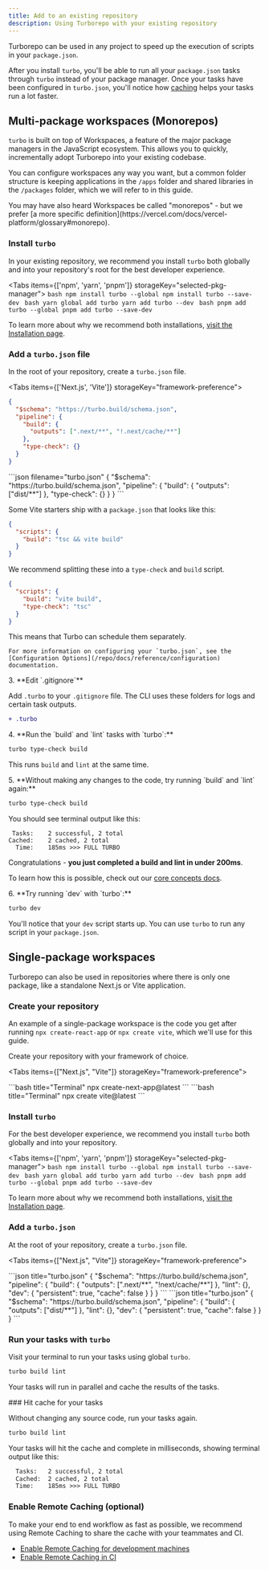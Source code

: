 ```yaml
---
title: Add to an existing repository
description: Using Turborepo with your existing repository
---
```



Turborepo can be used in any project to speed up the execution of scripts in
your `package.json`.

After you install `turbo`, you'll be able to run all your `package.json` tasks
through `turbo` instead of your package manager. Once your tasks have been configured in `turbo.json`, you'll notice how [caching](/TODO-LINK) helps your tasks run a lot faster.

## Multi-package workspaces (Monorepos)

`turbo` is built on top of Workspaces, a feature of the major package managers in the JavaScript ecosystem. This allows you to quickly, incrementally adopt Turborepo into your existing codebase.

You can configure workspaces any way you want, but a common folder structure is keeping applications in the `/apps` folder and shared libraries in the `/packages` folder, which we will refer to in this guide.

<Callout type="info">
You may have also heard Workspaces be called "monorepos" - but we prefer [a more specific definition](https://vercel.com/docs/vercel-platform/glossary#monorepo).
</Callout>

<Steps>
<Step>

### Install `turbo`

In your existing repository, we recommend you install `turbo` both globally and into your repository's root for the best developer experience.

<Tabs items={['npm', 'yarn', 'pnpm']} storageKey="selected-pkg-manager">
  <Tab value="npm">
    ```bash
    npm install turbo --global
    npm install turbo --save-dev
    ```
  </Tab>
  <Tab value="yarn">
    ```bash
    yarn global add turbo
    yarn add turbo --dev
    ```
  </Tab>
  <Tab value="pnpm">
    ```bash
    pnpm add turbo --global
    pnpm add turbo --save-dev
    ```
  </Tab>
</Tabs>

To learn more about why we recommend both installations, [visit the Installation page](/docs/repo/getting-started/installation).

</Step>

<Step>

### Add a `turbo.json` file

In the root of your repository, create a `turbo.json` file.

<Tabs items={['Next.js', 'Vite']} storageKey="framework-preference">
  <Tab value="Next.js">
```json filename="turbo.json"
{
  "$schema": "https://turbo.build/schema.json",
  "pipeline": {
    "build": {
      "outputs": [".next/**", "!.next/cache/**"]
    },
    "type-check": {}
  }
}
```
  </Tab>
  <Tab value="Vite">
```json filename="turbo.json"
{
  "$schema": "https://turbo.build/schema.json",
  "pipeline": {
    "build": {
      "outputs": ["dist/**"]
    },
    "type-check": {}
  }
}
```

Some Vite starters ship with a `package.json` that looks like this:

```json filename="package.json"
{
  "scripts": {
    "build": "tsc && vite build"
  }
}
```

We recommend splitting these into a `type-check` and `build` script.

```json filename="package.json"
{
  "scripts": {
    "build": "vite build",
    "type-check": "tsc"
  }
}
```

This means that Turbo can schedule them separately.

  </Tab>
</Tabs>

    For more information on configuring your `turbo.json`, see the [Configuration Options](/repo/docs/reference/configuration) documentation.

</Step>
<Step>
3. **Edit `.gitignore`**

Add `.turbo` to your `.gitignore` file. The CLI uses these folders for logs and certain task outputs.

```diff
+ .turbo
```

</Step>
<Step>
4. **Run the `build` and `lint` tasks with `turbo`:**

```bash
turbo type-check build
```

This runs `build` and `lint` at the same time.

</Step>
<Step>
5. **Without making any changes to the code, try running `build` and `lint` again:**

```bash
turbo type-check build
```

You should see terminal output like this:

```
 Tasks:    2 successful, 2 total
Cached:    2 cached, 2 total
  Time:    185ms >>> FULL TURBO
```

Congratulations - **you just completed a build and lint in under 200ms**.

To learn how this is possible, check out our [core concepts docs](/repo/docs/core-concepts/caching).

</Step>
<Step>
6. **Try running `dev` with `turbo`:**

```bash
turbo dev
```

You'll notice that your `dev` script starts up. You can use `turbo` to run any script in your `package.json`.

</Step>
</Steps>

## Single-package workspaces

Turborepo can also be used in repositories where there is only one package, like a standalone Next.js or Vite application.

<Steps>

<Step>

### Create your repository

An example of a single-package workspace is the code you get after running `npx create-react-app` or `npx create vite`, which we'll use for this guide.

Create your repository with your framework of choice.

<Tabs items={["Next.js", "Vite"]} storageKey="framework-preference">

<Tab value="Next.js">
```bash title="Terminal"
npx create-next-app@latest
```
</Tab>

<Tab value="Vite">
```bash title="Terminal"
npx create vite@latest
```
</Tab>
</Tabs>
</Step>

<Step>

### Install `turbo`

For the best developer experience, we recommend you install `turbo` both globally and into your repository.

<Tabs items={['npm', 'yarn', 'pnpm']} storageKey="selected-pkg-manager">
  <Tab value="npm">
    ```bash
    npm install turbo --global
    npm install turbo --save-dev
    ```
  </Tab>
  <Tab value="yarn">
    ```bash
    yarn global add turbo
    yarn add turbo --dev
    ```
  </Tab>
  <Tab value="pnpm">
    ```bash
    pnpm add turbo --global
    pnpm add turbo --save-dev
    ```
  </Tab>
</Tabs>

To learn more about why we recommend both installations, [visit the Installation page](/docs/repo/getting-started/installation).

</Step>
<Step>

### Add a `turbo.json`

At the root of your repository, create a `turbo.json` file.

<Tabs items={["Next.js", "Vite"]} storageKey="framework-preference">

<Tab value="Next.js">
```json title="turbo.json"
{
  "$schema": "https://turbo.build/schema.json",
  "pipeline": {
    "build": {
      "outputs": [".next/**", "!next/cache/**"]
    },
    "lint": {},
    "dev": {
      "persistent": true,
      "cache": false
    }
  }
}
```
</Tab>

<Tab value="Vite">
```json title="turbo.json"
{
  "$schema": "https://turbo.build/schema.json",
  "pipeline": {
    "build": {
      "outputs": ["dist/**"]
    },
    "lint": {},
    "dev": {
      "persistent": true,
      "cache": false
    }
  }
}
```
</Tab>
</Tabs>
</Step>
<Step>

### Run your tasks with `turbo`

Visit your terminal to run your tasks using global `turbo`.

```bash title="Terminal"
turbo build lint
```

Your tasks will run in parallel and cache the results of the tasks.

</Step>
<Step>
### Hit cache for your tasks

Without changing any source code, run your tasks again.

```bash title="Terminal"
turbo build lint
```

Your tasks will hit the cache and complete in milliseconds, showing terminal output like this:

```txt title="Terminal"
  Tasks:   2 successful, 2 total
  Cached:  2 cached, 2 total
  Time:    185ms >>> FULL TURBO
```

</Step>

<Step>

### Enable Remote Caching (optional)

To make your end to end workflow as fast as possible, we recommend using Remote Caching to share the cache with your teammates and CI.

- [Enable Remote Caching for development machines](/docs/repo/crafting-your-repository/caching#remote-caching)
- [Enable Remote Caching in CI](/docs/repo/crafting-your-repository/constructing-ci)

</Step>

</Steps>
